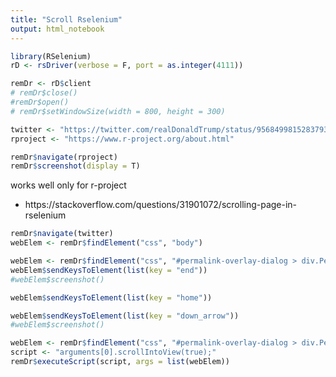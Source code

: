 ```yaml
---
title: "Scroll Rselenium"
output: html_notebook
---
```



```r
library(RSelenium)
rD <- rsDriver(verbose = F, port = as.integer(4111))

remDr <- rD$client
# remDr$close()
#remDr$open()
# remDr$setWindowSize(width = 800, height = 300)
```


```r
twitter <- "https://twitter.com/realDonaldTrump/status/956849981528379392"
rproject <- "https://www.r-project.org/about.html"

remDr$navigate(rproject)
remDr$screenshot(display = T)
```



works well only for r-project

* https://stackoverflow.com/questions/31901072/scrolling-page-in-rselenium

```r
remDr$navigate(twitter)
webElem <- remDr$findElement("css", "body")

webElem <- remDr$findElement("css", "#permalink-overlay-dialog > div.PermalinkOverlay-content > div > div > div.permalink-footer")
webElem$sendKeysToElement(list(key = "end"))
#webElem$screenshot()
```

```r
webElem$sendKeysToElement(list(key = "home"))
```

```r
webElem$sendKeysToElement(list(key = "down_arrow"))
#webElem$screenshot()
```



```r
webElem <- remDr$findElement("css", "#permalink-overlay-dialog > div.PermalinkOverlay-content > div > div > div.permalink-footer")
script <- "arguments[0].scrollIntoView(true);"
remDr$executeScript(script, args = list(webElem))
```


